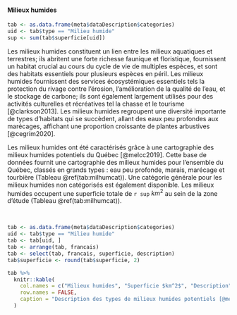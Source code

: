 #### Milieux humides

```r
tab <- as.data.frame(meta$dataDescription$categories)
uid <- tab$type == "Milieu humide"
sup <- sum(tab$superficie[uid])
```

Les milieux humides constituent un lien entre les milieux aquatiques et terrestres; ils abritent une forte richesse faunique et floristique, fournissent un habitat crucial au cours du cycle de vie de multiples espèces, et sont des habitats essentiels pour plusieurs espèces en péril. Les milieux humides fournissent des services écosystémiques essentiels tels la protection du rivage contre l'érosion, l'amélioration de la qualité de l'eau, et le stockage de carbone; ils sont également largement utilisés pour des activités culturelles et récréatives tel la chasse et le tourisme [@clarkson2013]. Les milieux humides regroupent une diversité importante de types d'habitats qui se succèdent, allant des eaux peu profondes aux marécages, affichant une proportion croissante de plantes arbustives [@cegrim2020].

Les milieux humides ont été caractérisés grâce à une cartographie des milieux humides potentiels du Québec [@melcc2019]. Cette base de données fournit une cartographie des milieux humides pour l'ensemble du Québec, classés en grands types : eau peu profonde, marais, marécage et tourbière (Tableau \@ref(tab:milhumcat)). Une catégorie générale pour les milieux humides non catégorisés est également disponible. Les milieux humides occupent une superficie totale de `r sup` $km^2$ au sein de la zone d'étude (Tableau \@ref(tab:milhumcat)).


<br/>

```r
tab <- as.data.frame(meta$dataDescription$categories)
uid <- tab$type == "Milieu humide"
tab <- tab[uid, ]
tab <- arrange(tab, francais)
tab <- select(tab, francais, superficie, description)
tab$superficie <- round(tab$superficie, 2)

tab %>%
  knitr::kable(
    col.names = c("Milieux humides", "Superficie $km^2$", "Description"),
    row.names = FALSE,
    caption = "Description des types de milieux humides potentiels [@melcc2019] au sein de la zone d'étude."
  )
```

<br/>
